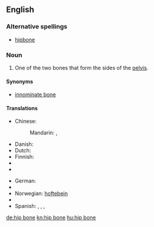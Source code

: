 {{wikipedia}}
==English==

===Alternative spellings===
* [[hipbone]]

===Noun===
{{en-noun|sg=[[hip]] [[bone]]}}

# {{context|skeleton}} One of the two bones that form the sides of the [[pelvis]].

====Synonyms====
* [[innominate bone]]

====Translations====
{{trans-top|bone}}
* Chinese:
*: Mandarin: {{t|zh|髖骨|sc=Hani}}, {{t|zh|髋骨|tr=kuāngǔ|sc=Hani}}
* Danish: {{t-|da|hofteben|n}}
* Dutch: {{t|nl|heupbeen|n}}
* Finnish: {{t+|fi|lonkkaluu}}
* {{trreq|French}}
* {{trreq|Galician}}
{{trans-mid}}
* German: {{t-|de|Hüftknochen|m}}
* {{trreq|Italian}}
* Norwegian: [[hoftebein]]
* {{trreq|Portuguese}}
* Spanish: {{t-|es|hueso de la cadera|m}}, {{t+|es|coxal|m}}, {{t-|es|hueso coxal|m}},  {{t-|es|hueso innominado|m}}
{{trans-bottom}}

[[de:hip bone]]
[[kn:hip bone]]
[[hu:hip bone]]